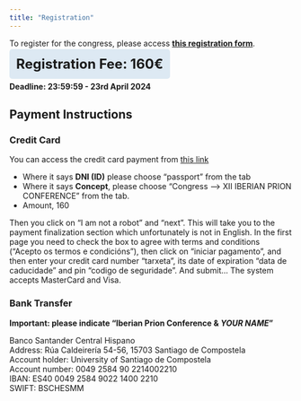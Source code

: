 ```yaml
---
title: "Registration"
---
```


To register for the congress, please access [**this registration form**](https://docs.google.com/forms/d/e/1FAIpQLSezvTsL-kR1efQFeVp0Bk3UNlLhD5CL07A5UGiEeI3wkVC-OA/viewform).
```{=html}
<style>
  .cubicolo {
    border: #0000ff;
    /* display: flex; */
    align-items: center;
    background-color: #dde9f3;
    border-radius: 5px;
    padding: 12px;
    font-size: 24px;
  }
  .muoviti {
    border: #0000ff;
    align-items: center;
    /* background-color: #dde9f3; */
    border-radius: 5px;
    padding: 9px;
    font-size: 18px;
  }
</style>

<strong class='cubicolo'>Registration Fee: 160€</strong>
<br>
<br>
<strong>Deadline: 23:59:59 - 23rd April 2024</strong>
```
## Payment Instructions
### Credit Card
You can access the credit card payment from [this link](https://matricula.usc.es/autoliquidacions/Frm_Economica_Autoliquidaciones.asp?lang=10)

- Where it says **DNI (ID)** please choose "passport" from the tab
- Where it says **Concept**, please choose "Congress --> XII IBERIAN PRION CONFERENCE" from the tab.
- Amount, 160

Then you click on "I am not a robot" and "next".
This will take you to the payment finalization section which unfortunately is not in English. In the first page you need to check the box to agree with terms and conditions ("Acepto os termos e condicións"), then click on "iniciar pagamento", and then enter your credit card number "tarxeta", its date of expiration "data de caducidade" and pin "codigo de seguridade". And submit...
The system accepts MasterCard and Visa.

### Bank Transfer
<strong>Important: please indicate "Iberian Prion Conference & *YOUR NAME*"</strong>
<p>Banco Santander Central Hispano<br>
Address: Rúa Caldeirería 54-56, 15703 Santiago de Compostela<br>
Account holder: University of Santiago de Compostela<br>
Account number: 0049 2584 90 2214002210<br>
IBAN: ES40 0049 2584 9022 1400 2210<br>
SWIFT: BSCHESMM</p>

```{=html}
<style>
  .carosello-prionico{
    gap: 10px;
  }

  .carosello-prionico img {
    height: 300px;
  }
</style>

<div id="randomizzazione-prionica" class="carosello-prionico"></div>

<script>
  //Add images to poster.qmd with style='display: none;' so quarto will load them
  var images = [
    "figures/fig4.jpg",
    "figures/fig5.jpg",
    "figures/prion_fig2.jpg",
    "figures/prion_fig1.jpg",
    "figures/prion_fig3.jpg"
  ];
  var randomImage = images[Math.floor(Math.random() * images.length)];
  var imgElement = document.createElement('img');
  imgElement.src = randomImage;
  document.getElementById('randomizzazione-prionica').appendChild(imgElement);
</script>
```